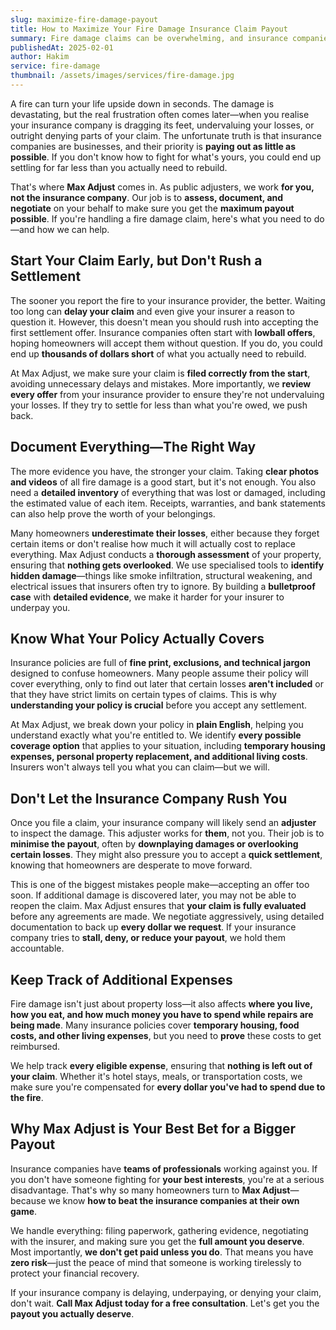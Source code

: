 ```yaml
---
slug: maximize-fire-damage-payout
title: How to Maximize Your Fire Damage Insurance Claim Payout
summary: Fire damage claims can be overwhelming, and insurance companies don't always play fair. Max Adjust ensures you get the maximum payout for your losses.
publishedAt: 2025-02-01
author: Hakim
service: fire-damage
thumbnail: /assets/images/services/fire-damage.jpg
---
```


A fire can turn your life upside down in seconds. The damage is devastating, but the real frustration often comes later—when you realise your insurance company is dragging its feet, undervaluing your losses, or outright denying parts of your claim. The unfortunate truth is that insurance companies are businesses, and their priority is **paying out as little as possible**. If you don't know how to fight for what's yours, you could end up settling for far less than you actually need to rebuild.

That's where **Max Adjust** comes in. As public adjusters, we work **for you, not the insurance company**. Our job is to **assess, document, and negotiate** on your behalf to make sure you get the **maximum payout possible**. If you're handling a fire damage claim, here's what you need to do—and how we can help.

## **Start Your Claim Early, but Don't Rush a Settlement**

The sooner you report the fire to your insurance provider, the better. Waiting too long can **delay your claim** and even give your insurer a reason to question it. However, this doesn't mean you should rush into accepting the first settlement offer. Insurance companies often start with **lowball offers**, hoping homeowners will accept them without question. If you do, you could end up **thousands of dollars short** of what you actually need to rebuild.

At Max Adjust, we make sure your claim is **filed correctly from the start**, avoiding unnecessary delays and mistakes. More importantly, we **review every offer** from your insurance provider to ensure they're not undervaluing your losses. If they try to settle for less than what you're owed, we push back.

## **Document Everything—The Right Way**

The more evidence you have, the stronger your claim. Taking **clear photos and videos** of all fire damage is a good start, but it's not enough. You also need a **detailed inventory** of everything that was lost or damaged, including the estimated value of each item. Receipts, warranties, and bank statements can also help prove the worth of your belongings.

Many homeowners **underestimate their losses**, either because they forget certain items or don't realise how much it will actually cost to replace everything. Max Adjust conducts a **thorough assessment** of your property, ensuring that **nothing gets overlooked**. We use specialised tools to **identify hidden damage**—things like smoke infiltration, structural weakening, and electrical issues that insurers often try to ignore. By building a **bulletproof case** with **detailed evidence**, we make it harder for your insurer to underpay you.

## **Know What Your Policy Actually Covers**

Insurance policies are full of **fine print, exclusions, and technical jargon** designed to confuse homeowners. Many people assume their policy will cover everything, only to find out later that certain losses **aren't included** or that they have strict limits on certain types of claims. This is why **understanding your policy is crucial** before you accept any settlement.

At Max Adjust, we break down your policy in **plain English**, helping you understand exactly what you're entitled to. We identify **every possible coverage option** that applies to your situation, including **temporary housing expenses, personal property replacement, and additional living costs**. Insurers won't always tell you what you can claim—but we will.

## **Don't Let the Insurance Company Rush You**

Once you file a claim, your insurance company will likely send an **adjuster** to inspect the damage. This adjuster works for **them**, not you. Their job is to **minimise the payout**, often by **downplaying damages or overlooking certain losses**. They might also pressure you to accept a **quick settlement**, knowing that homeowners are desperate to move forward.

This is one of the biggest mistakes people make—accepting an offer too soon. If additional damage is discovered later, you may not be able to reopen the claim. Max Adjust ensures that **your claim is fully evaluated** before any agreements are made. We negotiate aggressively, using detailed documentation to back up **every dollar we request**. If your insurance company tries to **stall, deny, or reduce your payout**, we hold them accountable.

## **Keep Track of Additional Expenses**

Fire damage isn't just about property loss—it also affects **where you live, how you eat, and how much money you have to spend while repairs are being made**. Many insurance policies cover **temporary housing, food costs, and other living expenses**, but you need to **prove** these costs to get reimbursed.

We help track **every eligible expense**, ensuring that **nothing is left out of your claim**. Whether it's hotel stays, meals, or transportation costs, we make sure you're compensated for **every dollar you've had to spend due to the fire**.

## **Why Max Adjust is Your Best Bet for a Bigger Payout**

Insurance companies have **teams of professionals** working against you. If you don't have someone fighting for **your best interests**, you're at a serious disadvantage. That's why so many homeowners turn to **Max Adjust**—because we know **how to beat the insurance companies at their own game**.

We handle everything: filing paperwork, gathering evidence, negotiating with the insurer, and making sure you get the **full amount you deserve**. Most importantly, **we don't get paid unless you do**. That means you have **zero risk**—just the peace of mind that someone is working tirelessly to protect your financial recovery.

If your insurance company is delaying, underpaying, or denying your claim, don't wait. **Call Max Adjust today for a free consultation**. Let's get you the **payout you actually deserve**.
